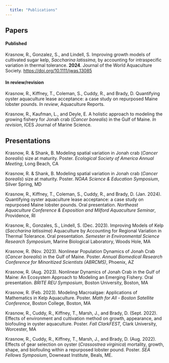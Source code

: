 ```yaml
---
  title: "Publications"
---
```


## Papers

#### Published

Krasnow, R., Gonzalez, S., and Lindell, S. Improving growth models of cultivated sugar kelp, *Saccharina latissima*, by accounting for intraspecific variation in thermal tolerance. **2024**. Journal of the World Aquaculture Society. <https://doi.org/10.1111/jwas.13085>

#### In review/revision

Krasnow, R., Kiffney, T., Coleman, S., Cuddy, R., and Brady, D. Quantifying oyster aquaculture lease acceptance: a case study on repurposed Maine lobster pounds. *In review*, Aquaculture Reports.

Krasnow, R., Kaufman, L., and Deyle, E. A holistic approach to modeling the growing fishery for Jonah crab (*Cancer borealis*) in the Gulf of Maine. *In revision*, ICES Journal of Marine Science.

## Presentations

Krasnow, R. & Shank, B. Modeling spatial variation in Jonah crab (*Cancer borealis*) size at maturity. Poster. *Ecological Society of America Annual Meeting*, Long Beach, CA

Krasnow, R. & Shank, B. Modeling spatial variation in Jonah crab (*Cancer borealis*) size at maturity. Poster. *NOAA Science & Education Symposium*, Silver Spring, MD

Krasnow, R., Kiffney, T., Coleman, S., Cuddy, R., and Brady, D. (Jan. 2024). Quantifying oyster aquaculture lease acceptance: a case study on repurposed Maine lobster pounds. Oral presentation. *Northeast Aquaculture Conference & Exposition and Milford Aquaculture Seminar*, Providence, RI

Krasnow, R., Gonzales, S., Lindell, S. (Dec. 2023). Improving Models of Kelp (*Saccharina latissima*) Aquaculture by Accounting for Regional Variation in Thermal Tolerance. Oral presentation. *Semester in Environmental Science Research Symposium*, Marine Biological Laboratory, Woods Hole, MA

Krasnow, R. (Nov. 2023). Nonlinear Population Dynamics of Jonah Crab (*Cancer borealis*) in the Gulf of Maine. Poster. *Annual Biomedical Research Conference for Minoritized Scientists (ABRCMS)*, Phoenix, AZ

Krasnow, R. (Aug. 2023). Nonlinear Dynamics of Jonah Crab in the Gulf of Maine: An Ecosystem Approach to Modeling an Emerging Fishery. Oral presentation. *BRITE REU Symposium*, Boston University, Boston, MA

Krasnow, R. (Feb. 2023). ​​Modeling Macroalgae: Applications of Mathematics in Kelp Aquaculture. Poster. *Math for All - Boston Satellite Conference*, Boston College, Boston, MA

Krasnow, R., Cuddy, R., Kiffney, T., Marsh, J., and Brady, D. (Sept. 2022). ​​Effects of environment and cultivation method on growth, appearance, and biofouling in oyster aquaculture. Poster. *Fall ClarkFEST,* Clark University, Worcester, MA

Krasnow, R., Cuddy, R., Kiffney, T., Marsh, J., and Brady, D. (Aug. 2022). Effects of gear selection on oyster (*Crassostrea virginica*) mortality, growth, shape, and biofouling within a repurposed lobster pound. Poster. *SEA Fellows Symposium*, Downeast Institute, Beals, ME.
